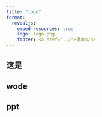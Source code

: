 ```yaml
---
title: "logo"
format:
  revealjs:
    embed-resources: true
    logo: logo.png
    footer: <a href="../">退出</a>
---
```


## 这是


## wode

## ppt

